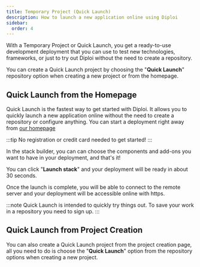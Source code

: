 ```yaml
---
title: Temporary Project (Quick Launch)
description: How to launch a new application online using Diploi
sidebar:
  order: 4
---
```



With a Temporary Project or Quick Launch, you get a ready-to-use development deployment that you can use to test new technologies, frameworks, or just to try out Diploi without the need to create a repository.

You can create a Quick Launch project by choosing the "**Quick Launch**" repository option when creating a new project or from the homepage. 

## Quick Launch from the Homepage

Quick Launch is the fastest way to get started with Diploi. It allows you to quickly launch a new application online without the need to create a repository or configure anything. You can start a deployment right away from [our homepage](https://diploi.com/#quick-launch)

:::tip
No registration or credit card needed to get started!
:::

<ImageToPNG src={QuickStartBuilder} alt="Quick launch builder"/>

In the stack builder, you can can choose the components and add-ons you want to have in your deployment, and that's it!

You can click "**Launch stack**" and your deployment will be ready in about 30 seconds.

<ImageToPNG src={QuickLaunchLoading} alt="Quick launch loading"/>

Once the launch is complete, you will be able to connect to the remote server and your deployment will be accessible online with https.

<ImageToPNG src={QuickLaunchHome} alt="Quick launch home"/>

:::note
Quick Launch is intended to quickly try things out. To save your work in a repository you need to sign up.
:::

## Quick Launch from Project Creation

You can also create a Quick Launch project from the project creation page, all you need to do is choose the "**Quick Launch**" option from the repository options when creating a new project.

<ImageToPNG src={CreateProjectRepo} alt="Create Quick Launch Project"/>

<ContactInfo/>